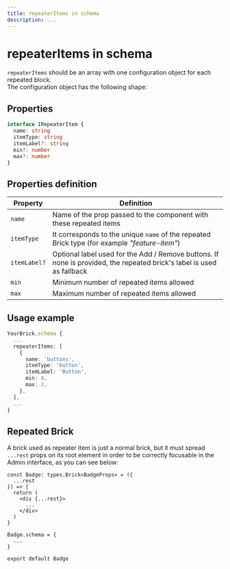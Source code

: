 ```yaml
---
title: repeaterItems in schema
description: ...
---
```


# repeaterItems in schema

`repeaterItems` should be an array with one configuration object for each repeated block.  
The configuration object has the following shape:

## Properties

```ts
interface IRepeaterItem {
  name: string
  itemType: string
  itemLabel?: string
  min?: number
  max?: number
}
```

## Properties definition

| Property     | Definition                                                                                                            |
| ------------ | --------------------------------------------------------------------------------------------------------------------- |
| `name`       | Name of the prop passed to the component with these repeated items                                                    |
| `itemType`   | It corresponds to the unique `name` of the repeated Brick type (for example _"feature-item"_)                         |
| `itemLabel?` | Optional label used for the Add / Remove buttons. If none is provided, the repeated brick's label is used as fallback |
| `min`        | Minimum number of repeated items allowed                                                                              |
| `max`        | Maximum number of repeated items allowed                                                                              |

## Usage example

```ts
YourBrick.schema {
  ...
  repeaterItems: [
    {
      name: 'buttons',
      itemType: 'button',
      itemLabel: 'Button',
      min: 0,
      max: 2,
    },
  ],
  ...
}
```

## Repeated Brick

A brick used as repeater item is just a normal brick, but it must spread `...rest` props on its root element in order to be correctly focusable in the Admin interface, as you can see below:

```tsx highlight=5
const Badge: types.Brick<BadgeProps> = ({
  ...rest
}) => {
  return (
    <div {...rest}>
      ...
    </div>
  )
}

Badge.schema = {
  ...
}

export default Badge
```
